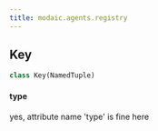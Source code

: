 ```yaml
---
title: modaic.agents.registry
---
```


## Key

```python
class Key(NamedTuple)
```

#### type

yes, attribute name &#x27;type&#x27; is fine here

